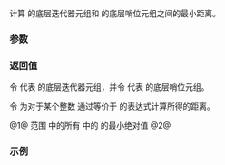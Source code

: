 {{title|operator-{{small|(ranges::zip_view::''sentinel'')}}}}
{{cpp/ranges/zip_view/navbar}}

{{dcl begin}}
{{dcl|num=1|since=c++23|
template&lt; bool OtherConst &gt;
    requires (std::sized_sentinel_for&lt;
                ranges::sentinel_t&lt;/*maybe-const*/&lt;Const, Views&gt;&gt;,
                ranges::iterator_t&lt;/*maybe-const*/&lt;OtherConst, Views&gt;&gt;&gt; &amp;&amp; ...)
friend constexpr
    std::common_type_t&lt;ranges::range_difference_t&lt;/*maybe-const*/&lt;OtherConst, Views&gt;&gt;...&gt;
operator-( const iterator&lt;OtherConst&gt;&amp; x, const sentinel&amp; y );
}}
{{dcl|num=2|since=c++23|
template&lt; bool OtherConst &gt;
    requires (std::sized_sentinel_for&lt;
                ranges::sentinel_t&lt;/*maybe-const*/&lt;Const, Views&gt;&gt;,
                ranges::iterator_t&lt;/*maybe-const*/&lt;OtherConst, Views&gt;&gt;&gt; &amp;&amp; ...)
friend constexpr
    std::common_type_t&lt;ranges::range_difference_t&lt;/*maybe-const*/&lt;OtherConst, Views&gt;&gt;...&gt;
operator-( const sentinel&amp; y, const iterator&lt;OtherConst&gt;&amp; x );
}}
{{dcl end}}

计算 {{c|x}} 的底层迭代器元组和 {{c|y}} 的底层哨位元组之间的最小距离。

{{cpp/hidden friend|{{tt|zip_view::''sentinel''&lt;Const&gt;}}|plural=yes}}

===参数===
{{par begin}}
{{par|x|{{lt|cpp/ranges/zip_view/iterator}}}}
{{par|y|{{lt|cpp/ranges/zip_view/sentinel}}}}
{{par end}}

===返回值===
令 {{tti|current_}} 代表 {{c|x}} 的底层迭代器元组，并令 {{tti|end_}} 代表 {{c|y}} 的底层哨位元组。

令 {{tt|''DIST''(x, y, i)}} 为对于某个整数 {{tt|i}} 通过等价于 {{c|std::get&lt;i&gt;(x.current_) - std::get&lt;i&gt;(y.end_)}} 的表达式计算所得的距离。

@1@ 范围 {{tt|0 ≤ i &lt; sizeof...(Views)}} 中的所有 {{tt|i}} 中的 {{tt|''DIST''(x, y, i)}} 的最小绝对值
@2@ {{c|1= -(x - y)}}

===示例===
{{example
|code=
#include &lt;cassert&gt;
#include &lt;deque&gt;
#include &lt;list&gt;
#include &lt;ranges&gt;
#include &lt;vector&gt;

int main()
{
    auto x = std::vector{1, 2, 3, 4};
    auto y = std::deque{'a', 'b', 'c'};
    auto z = {1.1, 2.2};
    auto w = std::list{1, 2, 3};

    auto p = std::views::zip(x, y, z);
    assert(p.begin() - p.end() == +2);
    assert(p.end() - p.begin() == -2);

    [[maybe_unused]]
    auto q = std::views::zip(x, y, w);

    // 以下代码会引发编译时错误，因为 std::list::iterator 并不支持计算距离所需的 operator-：
    // auto e = q.begin() - q.end();
}
}}

{{langlinks|de|en|es|ja|ru}}